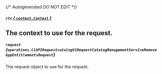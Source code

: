{/* Autogenerated DO NOT EDIT  */}

##### `ctx` [*{ `context.Context` }*](https://pkg.go.dev/context#Context)
The context to use for the request.
---
##### `request` *{`operations.C1APIRequestcatalogV1RequestCatalogManagementServiceRemoveAppEntitlementsRequest`}*
The request object to use for the request.

<Collapsible openLabel={Labels.showProperties} closeLabel={Labels.hideProperties}>
  <C1APIRequestcatalogV1RequestCatalogManagementServiceRemoveAppEntitlementsRequest />
</Collapsible>


